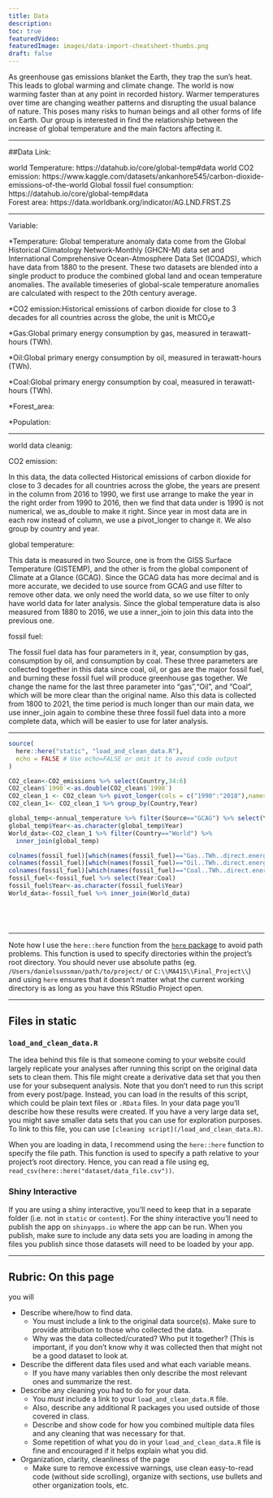 ```yaml
---
title: Data
description:
toc: true
featuredVideo:
featuredImage: images/data-import-cheatsheet-thumbs.png
draft: false
---
```


As greenhouse gas emissions blanket the Earth, they trap the sun’s heat. This leads to global warming and climate change. The world is now warming faster than at any point in recorded history. Warmer temperatures over time are changing weather patterns and disrupting the usual balance of nature. This poses many risks to human beings and all other forms of life on Earth. Our group is interested in find the relationship between the increase of global temperature and the main factors affecting it. 

----

##Data Link:

world Temperature: https://datahub.io/core/global-temp#data
world CO2 emission: https://www.kaggle.com/datasets/ankanhore545/carbon-dioxide-emissions-of-the-world
Global fossil fuel consumption: https://datahub.io/core/global-temp#data  
Forest area: https://data.worldbank.org/indicator/AG.LND.FRST.ZS

----


Variable:

*Temperature: Global temperature anomaly data come from the Global Historical Climatology Network-Monthly (GHCN-M) data set and International Comprehensive Ocean-Atmosphere Data Set (ICOADS), which have data from 1880 to the present. These two datasets are blended into a single product to produce the combined global land and ocean temperature anomalies. The available timeseries of global-scale temperature anomalies are calculated with respect to the 20th century average.

*CO2 emission:Historical emissions of carbon dioxide for close to 3 decades for all countries across the globe, the unit is MtCO₂e

*Gas:Global primary energy consumption by gas, measured in terawatt-hours (TWh).

*Oil:Global primary energy consumption by oil, measured in terawatt-hours (TWh).

*Coal:Global primary energy consumption by coal, measured in terawatt-hours (TWh).

*Forest_area:

*Population:

----

world data cleanig:

CO2 emission:

In this data, the data collected Historical emissions of carbon dioxide for close to 3 decades for all countries across the globe, the years are present in the column from 2016 to 1990, we first use arrange to make the year in the right order from 1990 to 2016, then we find that data under is 1990 is not numerical, we as_double to make it right. Since year in most data are in each row instead of column, we use a pivot_longer to change it. We also group by country and year.

global temperature:

This data is measured in two Source, one is from the GISS Surface Temperature (GISTEMP), and the other is from the global component of Climate at a Glance (GCAG). Since the GCAG data has more decimal and is more accurate, we decided to use source from GCAG and use filter to remove other data. we only need the world data, so we use filter to only have world data for later analysis. Since the global temperature data is also measured from 1880 to 2016, we use a inner_join to join this data into the previous one.

fossil fuel:

The fossil fuel data has four parameters in it, year, consumption by gas, consumption by oil, and consumption by coal. These three parameters are collected together in this data since coal, oil, or gas are the major fossil fuel, and burning these fossil fuel will produce greenhouse gas together. We change the name for the last three parameter into "gas","Oil", and "Coal", which will be more clear than the original name. Also this data is collected from 1800 to 2021, the time period is much longer than our main data, we use inner_join again to combine these three fossil fuel data into a more complete data, which will be easier to use for later analysis.

----


```r
source(
  here::here("static", "load_and_clean_data.R"),
  echo = FALSE # Use echo=FALSE or omit it to avoid code output  
)
```
```r
CO2_clean<-CO2_emissions %>% select(Country,34:6)
CO2_clean$`1990`<-as.double(CO2_clean$`1990`)
CO2_clean_1 <- CO2_clean %>% pivot_longer(cols = c("1990":"2018"),names_to = "Year",values_to = "CO2emission")
CO2_clean_1<- CO2_clean_1 %>% group_by(Country,Year)

global_temp<-annual_temperature %>% filter(Source=="GCAG") %>% select(Year,Mean)
global_temp$Year<-as.character(global_temp$Year)
World_data<-CO2_clean_1 %>% filter(Country=="World") %>% 
  inner_join(global_temp)

colnames(fossil_fuel)[which(names(fossil_fuel)=="Gas..TWh..direct.energy.")]<- "Gas"
colnames(fossil_fuel)[which(names(fossil_fuel)=="Oil..TWh..direct.energy.")]<- "Oil"
colnames(fossil_fuel)[which(names(fossil_fuel)=="Coal..TWh..direct.energy.")]<- "Coal"
fossil_fuel<-fossil_fuel %>% select(Year:Coal)
fossil_fuel$Year<-as.character(fossil_fuel$Year)
World_data<-fossil_fuel %>% inner_join(World_data)






```
----

Note how I use the `here::here` function from the [`here` package](https://here.r-lib.org/articles/here.html) to avoid path problems.
This function is used to specify directories within the project's root directory.
You should never use absolute paths (eg. `/Users/danielsussman/path/to/project/` or `C:\\MA415\\Final_Project\\`) and using `here` ensures that it doesn't matter what the current working directory is as long as you have this RStudio Project open.

----



## Files in static

### `load_and_clean_data.R`

The idea behind this file is that someone coming to your website could largely replicate your analyses after running this script on the original data sets to clean them.
This file might create a derivative data set that you then use for your subsequent analysis.
Note that you don't need to run this script from every post/page.
Instead, you can load in the results of this script, which could be plain text files or `.RData` files. In your data page you'll describe how these results were created. If you have a very large data set, you might save smaller data sets that you can use for exploration purposes.
To link to this file, you can use `[cleaning script](/load_and_clean_data.R)`. 


When you are loading in data, I recommend using the `here::here` function to specify the file path. This function is used to specify a path relative to your project's root directory. Hence, you can read a file using eg, `read_csv(here::here("dataset/data_file.csv"))`.


### Shiny Interactive

If you are using a shiny interactive, you'll need to keep that in a separate folder (i.e. not in `static` or `content`). For the shiny interactive you'll need to publish the app on `shinyapps.io` where the app can be run. When you publish, make sure to include any data sets you are loading in among the files you publish since those datasets will need to be loaded by your app. 





----

## Rubric: On this page

you will

* Describe where/how to find data.
  * You must include a link to the original data source(s). Make sure to provide attribution to those who collected the data.
  * Why was the data collected/curated? Who put it together? (This is important, if you don't know why it was collected then that might not be a good dataset to look at.
* Describe the different data files used and what each variable means. 
  * If you have many variables then only describe the most relevant ones and summarize the rest.
* Describe any cleaning you had to do for your data.
  * You *must* include a link to your `load_and_clean_data.R` file.
  * Also, describe any additional R packages you used outside of those covered in class.
  * Describe and show code for how you combined multiple data files and any cleaning that was necessary for that.
  * Some repetition of what you do in your `load_and_clean_data.R` file is fine and encouraged if it helps explain what you did.
* Organization, clarity, cleanliness of the page
  * Make sure to remove excessive warnings, use clean easy-to-read code (without side scrolling), organize with sections, use bullets and other organization tools, etc.